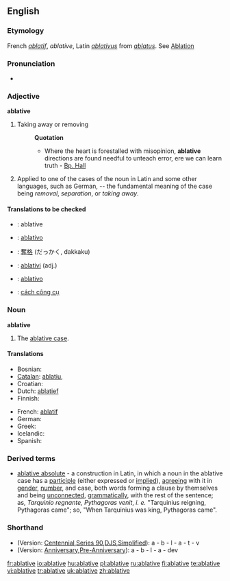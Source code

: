 ==English==

===Etymology===
French ''[[ablatif]]'', ''ablative'', Latin ''[[ablativus]]'' from ''[[ablatus]]''. See [[Ablation]]

===Pronunciation===
*{{audio|en-us-ablative.ogg|Audio (US)}}

===Adjective===
'''ablative'''

# {{obsolete}} Taking away or removing
#:'''Quotation'''
#:*Where the heart is forestalled with misopinion, '''ablative''' directions are found needful to unteach error, ere we can learn truth - [[Bp. Hall]]
# {{grammar}} Applied to one of the cases of the noun in Latin and some other languages, such as German, -- the fundamental meaning of the case being ''removal'', ''separation'', or ''taking away''.

====Translations to be checked====
{{checktrans}}
*{{ttbc|Interlingua}}: ablative
*{{ttbc|Italian}}: [[ablativo]]
*{{ttbc|Japanese}}: [[奪格]] (だっかく, dakkaku)
*{{ttbc|Novial}}: [[ablativi]] (adj.)
*{{ttbc|Portuguese}}: [[ablativo]]
*{{ttbc|Vietnamese}}: [[cách công cụ]]

===Noun===
'''ablative'''

# {{grammar}} The [[ablative case]].

====Translations====
{{top}}
*Bosnian: {{t-|bs|ablativ|m}}
*[[Catalan]]: [[ablatiu]], {{m}}
*Croatian: {{t-|hr|ablativ|m}}
*Dutch: [[ablatief]] {{m}}
* Finnish: {{t+|fi|ablatiivi}}
{{mid}}
*French: [[ablatif]] {{m}}
* German: {{t-|de|ablativ|m}}
*Greek: {{t|el|αφαιρετική|f|sc=Grek}}
*Icelandic: {{t+|is|sviftifall|n}}
* Spanish: {{t+|es|ablativo|m}}
{{bottom}}

===Derived terms===
*[[ablative absolute]] - a construction in Latin, in which a noun in the ablative case has a [[participle]] (either expressed or [[implied]]), [[agreeing]] with it in [[gender]], [[number]], and case, both words forming a clause by themselves and being [[unconnected]], [[grammatically]], with the rest of the sentence; as, ''Tarquinio regnante, Pythagoras venit'', ''i. e.'' "Tarquinius reigning, Pythagoras came"; so, "When Tarquinius was king, Pythagoras came".

===Shorthand===
* (Version: [http://en.wikipedia.org/wiki/Gregg_Shorthand#Centennial_Gregg_Shorthand Centennial],[http://en.wikipedia.org/wiki/Gregg_Shorthand#Series_90_Gregg_Shorthand  Series 90],[http://en.wikipedia.org/wiki/Gregg_Shorthand#Diamond_Jubilee_Gregg_Shorthand  DJS],[http://en.wikipedia.org/wiki/Gregg_Shorthand#Simplified_Gregg_Shorthand Simplified]): a - b - l - a - t - v
* (Version: [http://en.wikipedia.org/wiki/Gregg_Shorthand#Anniversary_Gregg_Shorthand Anniversary],[http://en.wikipedia.org/wiki/Gregg_Shorthand#Pre-Anniversary_Gregg_Shorthand Pre-Anniversary]): a - b - l - a - dev

[[fr:ablative]]
[[io:ablative]]
[[hu:ablative]]
[[pl:ablative]]
[[ru:ablative]]
[[fi:ablative]]
[[te:ablative]]
[[vi:ablative]]
[[tr:ablative]]
[[uk:ablative]]
[[zh:ablative]]